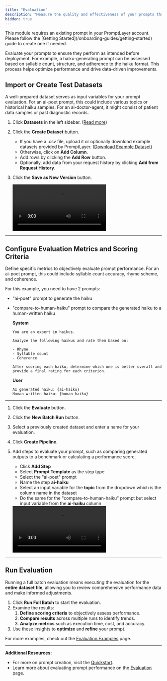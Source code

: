 ```yaml
---
title: "Evaluation"
description: "Measure the quality and effectiveness of your prompts through systematic testing."
hidden: true
---
```


<Tip>
  This module requires an existing prompt in your PromptLayer account. Please
  follow the [Getting Started](/onboarding-guides/getting-started) guide to
  create one if needed.
</Tip>

Evaluate your prompts to ensure they perform as intended before deployment. For example, a haiku-generating prompt can be assessed based on syllable count, structure, and adherence to the haiku format. This process helps optimize performance and drive data-driven improvements.

## Import or Create Test Datasets

A well-prepared dataset serves as input variables for your prompt evaluation. For an ai-poet prompt, this could include various topics or historical haiku samples. For an ai-doctor-agent, it might consist of patient data samples or past diagnostic records.

1. Click **Datasets** in the left sidebar. ([Read more](/features/evaluations/datasets))
2. Click the **Create Dataset** button.
   - If you have a .csv file, upload it or optionally download example datasets provided by PromptLayer. (<a href="./example-dataset/haiku.csv" download>Download Example Dataset</a>)
   - Otherwise, click on **Add Column**.
   - Add rows by clicking the **Add Row** button.
   - Optionally, add data from your request history by clicking **Add from Request History**.
3. Click the **Save as New Version** button.

   <video controls>
     <source src="./videos/create-dataset.mp4" type="video/mp4" />
   </video>

---

## Configure Evaluation Metrics and Scoring Criteria

Define specific metrics to objectively evaluate prompt performance. For an ai-poet prompt, this could include syllable count accuracy, rhyme scheme, and coherence.

For this example, you need to have 2 prompts:

- "ai-poet" prompt to generate the haiku
- "compare-to-human-haiku" prompt to compare the generated haiku to a human-written haiku

  **System**

  ```
  You are an expert in haikus.

  Analyze the following haikus and rate them based on:

  - Rhyme
  - Syllable count
  - Coherence

  After scoring each haiku, determine which one is better overall and provide a final rating for each criterion.
  ```

  **User**

  ```
  AI generated haiku: {ai-haiku}
  Human written haiku: {human-haiku}
  ```

---

1. Click the **Evaluate** button.
2. Click the **New Batch Run** button.
3. Select a previously created dataset and enter a name for your evaluation.
4. Click **Create Pipeline**.
5. Add steps to evaluate your prompt, such as comparing generated outputs to a benchmark or calculating a performance score.

   - Click **Add Step**
   - Select **Prompt Template** as the step type
   - Select the "ai-poet" prompt
   - Name the step **ai-haiku**
   - Select an input variable for the **topic** from the dropdown which is the column name in the dataset
   - Do the same for the "compare-to-human-haiku" prompt but select input variable from the **ai-haiku** column

   <video controls>
     <source src="./videos/run-eval.mp4" type="video/mp4" />
   </video>

---

## Run Evaluation

Running a full batch evaluation means executing the evaluation for the **entire dataset file**, allowing you to review comprehensive performance data and make informed adjustments.

1. Click **Run Full Batch** to start the evaluation.
2. Examine the results:
   1. **Define scoring criteria** to objectively assess performance.
   2. **Compare results** across multiple runs to identify trends.
   3. **Analyze metrics** such as execution time, cost, and accuracy.
3. Use these insights to **optimize** and **refine** your prompt.

For more examples, check out the [Evaluation Examples](/features/evaluations/examples) page.

---

**Additional Resources:**

- For more on prompt creation, visit the [Quickstart](/quickstart).
- Learn more about evaluating prompt performance on the [Evaluation](/features/evaluations/overview) page.
